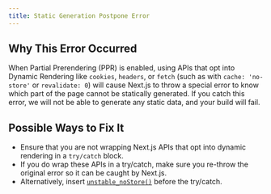 ```yaml
---
title: Static Generation Postpone Error
---
```


## Why This Error Occurred

When Partial Prerendering (PPR) is enabled, using APIs that opt into Dynamic Rendering like `cookies`, `headers`, or `fetch` (such as with `cache: 'no-store'` or `revalidate: 0`) will cause Next.js to throw a special error to know which part of the page cannot be statically generated. If you catch this error, we will not be able to generate any static data, and your build will fail.

## Possible Ways to Fix It

- Ensure that you are not wrapping Next.js APIs that opt into dynamic rendering in a `try/catch` block.
- If you do wrap these APIs in a try/catch, make sure you re-throw the original error so it can be caught by Next.js.
- Alternatively, insert [`unstable_noStore()`](docs/app/api-reference/functions/unstable_noStore) before the try/catch.
